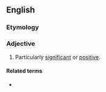 ==English==

===Etymology===
{{rfe|en}}

===Adjective===
{{en-adj|-}}

# Particularly [[significant]] or [[positive]].

====Related terms====
* {{l|en|red letter day}}